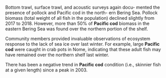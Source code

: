 Bottom trawl, surface trawl, and acoustic surveys again docu- mented the presence of pollock and Pacific cod in the north- ern Bering Sea. Pollock biomass (total weight of all fish in the population) declined slightly from 2017 to 2018. However, more than 50% of **Pacific cod** biomass in the eastern Bering Sea was found over the northern portion of the shelf.

Community members provided invaluable observations of ecosystem response to the lack of sea ice over last winter. For example, large **Pacific cod** were caught in crab pots in Nome, indicating that these adult fish may have remained over the northern shelf last winter. 

There has been a negative trend in **Pacific cod** condition (i.e., skinnier fish at a given length) since a peak in 2003. 